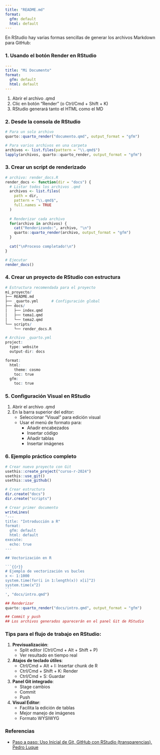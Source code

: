 ```yaml
---
title: "README.md"
format: 
  gfm: default
  html: default
---
```



En RStudio hay varias formas sencillas de generar los archivos Markdown para GitHub:

### 1. Usando el botón Render en RStudio

```yaml
---
title: "Mi Documento"
format: 
  gfm: default
  html: default
---
```

1. Abrir el archivo .qmd
2. Clic en botón "Render" (o Ctrl/Cmd + Shift + K)
3. RStudio generará tanto el HTML como el MD

### 2. Desde la consola de RStudio

```r
# Para un solo archivo
quarto::quarto_render("documento.qmd", output_format = "gfm")

# Para varios archivos en una carpeta
archivos <- list.files(pattern = "\\.qmd$")
lapply(archivos, quarto::quarto_render, output_format = "gfm")
```

### 3. Crear un script de renderizado

```r
# archivo: render_docs.R
render_docs <- function(dir = "docs") {
  # Listar todos los archivos .qmd
  archivos <- list.files(
    path = dir, 
    pattern = "\\.qmd$", 
    full.names = TRUE
  )
  
  # Renderizar cada archivo
  for(archivo in archivos) {
    cat("Renderizando:", archivo, "\n")
    quarto::quarto_render(archivo, output_format = "gfm")
  }
  
  cat("\nProceso completado!\n")
}

# Ejecutar
render_docs()
```

### 4. Crear un proyecto de RStudio con estructura

```r
# Estructura recomendada para el proyecto
mi_proyecto/
├── README.md
├── _quarto.yml      # Configuración global
├── docs/
│   ├── index.qmd
│   ├── tema1.qmd
│   └── tema2.qmd
└── scripts/
    └── render_docs.R

# Archivo _quarto.yml
project:
  type: website
  output-dir: docs

format:
  html:
    theme: cosmo
    toc: true
  gfm:
    toc: true
```

### 5. Configuración Visual en RStudio

1. Abrir el archivo .qmd
2. En la barra superior del editor:
   - Seleccionar "Visual" para edición visual
   - Usar el menú de formato para:
     - Añadir encabezados
     - Insertar código
     - Añadir tablas
     - Insertar imágenes

### 6. Ejemplo práctico completo

`````r
# Crear nuevo proyecto con Git
usethis::create_project("curso-r-2024")
usethis::use_git()
usethis::use_github()

# Crear estructura
dir.create("docs")
dir.create("scripts")

# Crear primer documento
writeLines(
'---
title: "Introducción a R"
format:
  gfm: default
  html: default
execute:
  echo: true
---

## Vectorización en R

```{{r}}
# Ejemplo de vectorización vs bucles
x <- 1:1000
system.time(for(i in 1:length(x)) x[i]^2)
system.time(x^2)
```
', "docs/intro.qmd")

## Renderizar
quarto::quarto_render("docs/intro.qmd", output_format = "gfm")

## Commit y push
## Los archivos generados aparecerán en el panel Git de RStudio
`````


### Tips para el flujo de trabajo en RStudio:

1. **Previsualización**:
   - Split editor (Ctrl/Cmd + Alt + Shift + P)
   - Ver resultado en tiempo real

2. **Atajos de teclado útiles**:
   - Ctrl/Cmd + Alt + I: Insertar chunk de R
   - Ctrl/Cmd + Shift + K: Render
   - Ctrl/Cmd + S: Guardar

3. **Panel Git integrado**:
   - Stage cambios
   - Commit
   - Push

4. **Visual Editor**:
   - Facilita la edición de tablas
   - Mejor manejo de imágenes
   - Formato WYSIWYG
   
   
### Referencias

- [Paso a paso: Uso Inicial de Git, GitHub con RStudio (transparencias). Pedro Luque](http://destio.us.es/calvo/Qtutoriales/GitGithubRRStudio/trans_lab_PasosUsoInicialGitGithubRStudio.html#/title-slide){target="_blank"}


